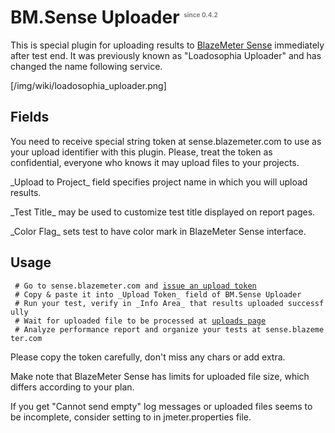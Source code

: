 = BM.Sense Uploader <sup><font color=gray size="1">since 0.4.2</font></sup>=

This is special plugin for uploading results to
[https://sense.blazemeter.com/?utm_source=jpgc&utm_medium=link&utm_campaign=wiki BlazeMeter Sense]
immediately after test end. It was previously known as "Loadosophia Uploader" and has changed the name following service.

[/img/wiki/loadosophia_uploader.png]

==Fields==

You need to receive special string token at sense.blazemeter.com
to use as your upload identifier with this plugin. 
Please, treat the token as confidential, everyone who knows it
may upload files to your projects. 

_Upload to Project_ field specifies project name in which you will upload results.

_Test Title_ may be used to customize test title displayed on report pages.

_Color Flag_ sets test to have color mark in BlazeMeter Sense interface.


==Usage==

  # Go to sense.blazemeter.com and [https://sense.blazemeter.com/gui/settings/?utm_source=jpgc&utm_medium=link&utm_campaign=wikitoken issue an upload token]
  # Copy & paste it into _Upload Token_ field of BM.Sense Uploader
  # Run your test, verify in _Info Area_ that results uploaded successfully
  # Wait for uploaded file to be processed at [https://sense.blazemeter.com/gui/upload/?utm_source=jpgc&utm_medium=link&utm_campaign=wikiupload uploads page]
  # Analyze performance report and organize your tests at sense.blazemeter.com

Please copy the token carefully, don't miss any chars or add extra.

Make note that BlazeMeter Sense has limits for uploaded file size, which differs according to your plan.

If you get "Cannot send empty" log messages or uploaded files seems to be incomplete, consider setting {{{jmeter.save.saveservice.autoflush}}} to {{{true}}} in jmeter.properties file.

